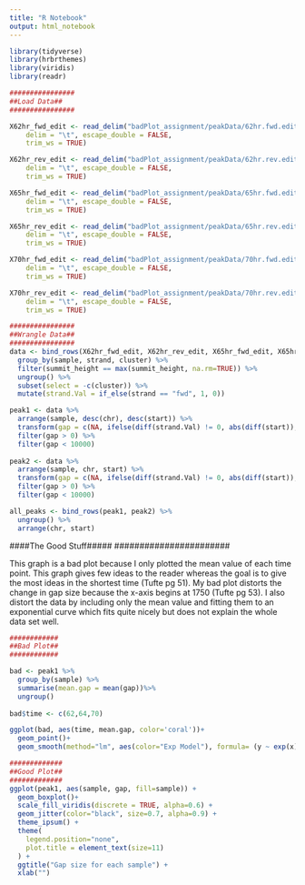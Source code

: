 ```yaml
---
title: "R Notebook"
output: html_notebook
---
```


```r
library(tidyverse)
library(hrbrthemes)
library(viridis)
library(readr)
```
```r
################
##Load Data##
################

X62hr_fwd_edit <- read_delim("badPlot_assignment/peakData/62hr.fwd.edit.bed", 
    delim = "\t", escape_double = FALSE, 
    trim_ws = TRUE)

X62hr_rev_edit <- read_delim("badPlot_assignment/peakData/62hr.rev.edit.bed", 
    delim = "\t", escape_double = FALSE, 
    trim_ws = TRUE)

X65hr_fwd_edit <- read_delim("badPlot_assignment/peakData/65hr.fwd.edit.bed", 
    delim = "\t", escape_double = FALSE, 
    trim_ws = TRUE)

X65hr_rev_edit <- read_delim("badPlot_assignment/peakData/65hr.rev.edit.bed", 
    delim = "\t", escape_double = FALSE, 
    trim_ws = TRUE)

X70hr_fwd_edit <- read_delim("badPlot_assignment/peakData/70hr.fwd.edit.bed", 
    delim = "\t", escape_double = FALSE, 
    trim_ws = TRUE)

X70hr_rev_edit <- read_delim("badPlot_assignment/peakData/70hr.rev.edit.bed", 
    delim = "\t", escape_double = FALSE, 
    trim_ws = TRUE)

```


```r
################
##Wrangle Data##
################
data <- bind_rows(X62hr_fwd_edit, X62hr_rev_edit, X65hr_fwd_edit, X65hr_rev_edit, X70hr_fwd_edit, X70hr_rev_edit) %>%
  group_by(sample, strand, cluster) %>%
  filter(summit_height == max(summit_height, na.rm=TRUE)) %>%
  ungroup() %>%
  subset(select = -c(cluster)) %>%
  mutate(strand.Val = if_else(strand == "fwd", 1, 0))

peak1 <- data %>%
  arrange(sample, desc(chr), desc(start)) %>%
  transform(gap = c(NA, ifelse(diff(strand.Val) != 0, abs(diff(start)), NA))) %>%
  filter(gap > 0) %>%
  filter(gap < 10000)
  
peak2 <- data %>%  
  arrange(sample, chr, start) %>%
  transform(gap = c(NA, ifelse(diff(strand.Val) != 0, abs(diff(start)), NA))) %>%
  filter(gap > 0) %>%
  filter(gap < 10000)

all_peaks <- bind_rows(peak1, peak2) %>%
  ungroup() %>%
  arrange(chr, start)

```

#######################
####The Good Stuff#####
#######################

This graph is a bad plot because I only plotted the mean value of each time point. This graph gives few ideas to the reader whereas the goal is to give the most ideas in the shortest time (Tufte pg 51). My bad plot distorts the change in gap size because the x-axis begins at 1750 (Tufte pg 53). I also distort the data by including only the mean value and fitting them to an exponential curve which fits quite nicely but does not explain the whole data set well.




```r
############
##Bad Plot##
############

bad <- peak1 %>%
  group_by(sample) %>%
  summarise(mean.gap = mean(gap))%>%
  ungroup()
  
bad$time <- c(62,64,70)

ggplot(bad, aes(time, mean.gap, color='coral'))+
  geom_point()+
  geom_smooth(method="lm", aes(color="Exp Model"), formula= (y ~ exp(x)), se=FALSE, linetype = 1)


```

```r
#############
##Good Plot##
#############
ggplot(peak1, aes(sample, gap, fill=sample)) +
  geom_boxplot()+
  scale_fill_viridis(discrete = TRUE, alpha=0.6) +
  geom_jitter(color="black", size=0.7, alpha=0.9) +
  theme_ipsum() +
  theme(
    legend.position="none",
    plot.title = element_text(size=11)
  ) +
  ggtitle("Gap size for each sample") +
  xlab("")
  
```




